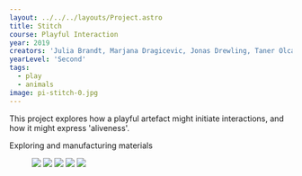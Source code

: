 ---
layout: ../../../layouts/Project.astro
title: Stitch
course: Playful Interaction
year: 2019
creators: 'Julia Brandt, Marjana Dragicevic, Jonas Drewling, Taner Olcay'
yearLevel: 'Second'
tags:
  - play
  - animals
image: pi-stitch-0.jpg
---

This project explores how a playful artefact might initiate interactions, and how it might express 'aliveness'. 

<MauVideo id="0_882zre8l" />

Exploring and manufacturing materials

<figure class="imageSet">

![](pi-stitch-1.jpg)
![](pi-stitch-2.jpg)
![](pi-stitch-3.jpg)
![](pi-stitch-4.jpg)
![](pi-stitch-5.jpg)

</figure>


